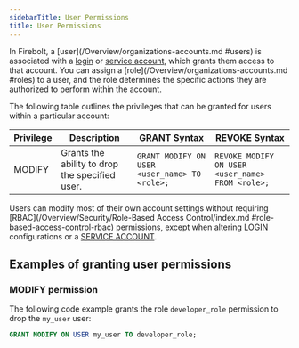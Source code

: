 ```yaml
---
sidebarTitle: User Permissions
title: User Permissions
---
```



In Firebolt, a [user](/Overview/organizations-accounts.md #users) is associated with a [login](/Guides/managing-your-organization/managing-logins.md ) or [service account](/Guides/managing-your-organization/service-accounts.md ), which grants them access to that account. You can assign a [role](/Overview/organizations-accounts.md #roles) to a user, and the role determines the specific actions they are authorized to perform within the account.

The following table outlines the privileges that can be granted for users within a particular account:

| Privilege             | Description                                                                 | GRANT Syntax                                                     | REVOKE Syntax                                                    |
|---------------------------|---------------------------------------------------------------------------------|----------------------------------------------------------------------|----------------------------------------------------------------------|
| MODIFY                 | Grants the ability to drop the specified user.                       | `GRANT MODIFY ON USER <user_name> TO <role>;`                       | `REVOKE MODIFY ON USER <user_name> FROM <role>;`                    |

<Note>Users can modify most of their own account settings without requiring [RBAC](/Overview/Security/Role-Based Access Control/index.md #role-based-access-control-rbac) permissions, except when altering [LOGIN](/Guides/managing-your-organization/managing-logins.md ) configurations or a [SERVICE ACCOUNT](/Guides/managing-your-organization/service-accounts.md ).</Note>

## Examples of granting user permissions

### MODIFY permission
The following code example grants the role `developer_role` permission to drop the `my_user` user:

```sql
GRANT MODIFY ON USER my_user TO developer_role;
```
